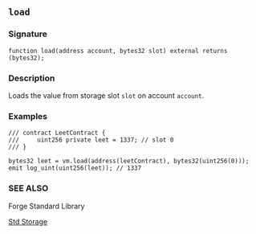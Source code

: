 ## `load`

### Signature

```solidity
function load(address account, bytes32 slot) external returns (bytes32);
```

### Description

Loads the value from storage slot `slot` on account `account`.

### Examples

```solidity
/// contract LeetContract {
///     uint256 private leet = 1337; // slot 0
/// }

bytes32 leet = vm.load(address(leetContract), bytes32(uint256(0)));
emit log_uint(uint256(leet)); // 1337
```

### SEE ALSO

Forge Standard Library

[Std Storage](/reference/forge-std/std-storage.mdx)

